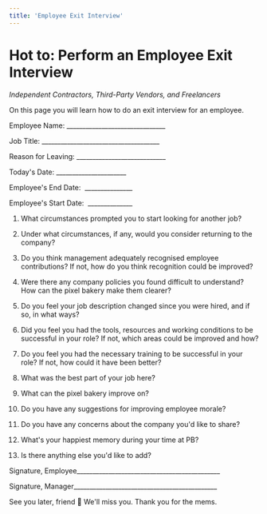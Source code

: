 ```yaml
---
title: 'Employee Exit Interview'
---
```


# Hot to: Perform an Employee Exit Interview

*Independent Contractors, Third-Party Vendors, and Freelancers*

On this page you will learn how to do an exit interview for an employee.

Employee Name: _______________________________

Job Title: _____________________________________

Reason for Leaving: ____________________________

Today's Date: ______________________

Employee's End Date:  _______________

Employee's Start Date:  ______________

1.  What circumstances prompted you to start looking for another job?

2.  Under what circumstances, if any, would you consider returning to the company?

3.  Do you think management adequately recognised employee contributions? If not, how do you think recognition could be improved?

4.  Were there any company policies you found difficult to understand? How can the pixel bakery make them clearer?

5.  Do you feel your job description changed since you were hired, and if so, in what ways?

6.  Did you feel you had the tools, resources and working conditions to be successful in your role? If not, which areas could be improved and how?

7.  Do you feel you had the necessary training to be successful in your role? If not, how could it have been better?

8.  What was the best part of your job here?

9.  What can the pixel bakery improve on?

10.  Do you have any suggestions for improving employee morale?

11.  Do you have any concerns about the company you'd like to share?

12.  What's your happiest memory during your time at PB?

13.  Is there anything else you'd like to add?


Signature,
Employee_____________________________________________



Signature,
Manager_____________________________________________


See you later, friend 👋 We'll miss you. Thank you for the mems.